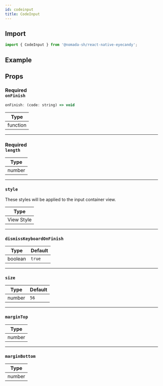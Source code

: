 ```yaml
---
id: codeinput
title: CodeInput
---
```


## Import

```jsx
import { CodeInput } from '@nomada-sh/react-native-eyecandy';
```

## Example

## Props

### <div class="label required basic">Required</div>**`onFinish`**

```javascript
onFinish: (code: string) => void
```

| Type     |
| -------- |
| function |

---

### <div class="label required basic">Required</div>**`length`**

| Type   |
| ------ |
| number |

---

### `style`

These styles will be applied to the input container view.

| Type       |
| ---------- |
| View Style |

---

### `dismissKeyboardOnFinish`

| Type    | Default |
| ------- | ------- |
| boolean | `true`  |

---

### `size`

| Type   | Default |
| ------ | ------- |
| number | `56`    |

---

### `marginTop`

| Type   |
| ------ |
| number |

---

### `marginBottom`

| Type   |
| ------ |
| number |
